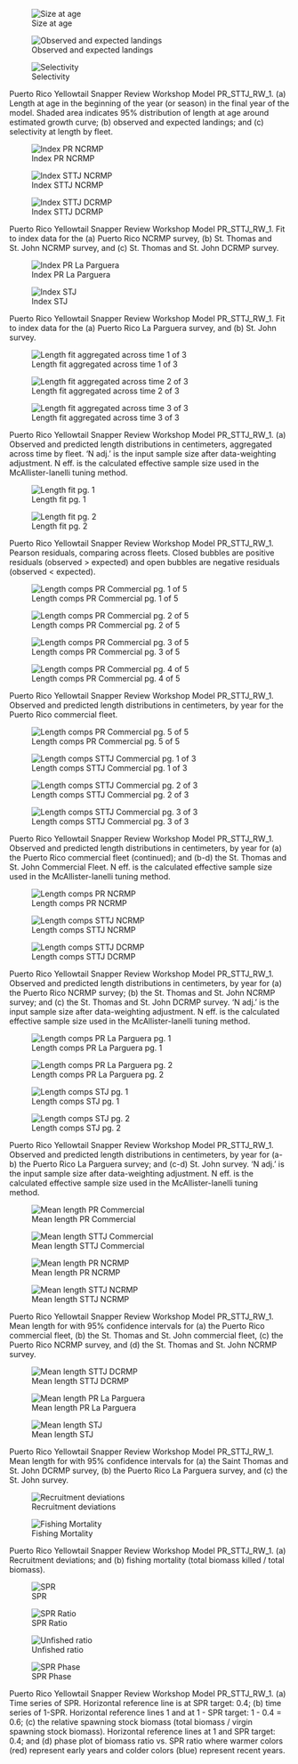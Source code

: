 ::: {#fig-PR_STTJ_RW_1-group1 layout-ncol="2"}
![Size at age](/Scenarios/PR_STTJ_RW_1/plots/bio1_sizeatage.png)

![Observed and expected landings](/Scenarios/PR_STTJ_RW_1/plots/catch3_observed_and_expected_landings_(if_different).png)

![Selectivity](/Scenarios/PR_STTJ_RW_1/plots/sel01_multiple_fleets_length1.png)

Puerto Rico Yellowtail Snapper Review Workshop Model PR_STTJ_RW_1. (a) Length at age in the beginning of the year (or season) in the final year of the model. Shaded area indicates 95% distribution of length at age around estimated growth curve; (b) observed and expected landings; and (c) selectivity at length by fleet.
:::

::: {#fig-PR_STTJ_RW_1-group2 layout-ncol="2"}
![Index PR NCRMP](/Scenarios/PR_STTJ_RW_1/plots/index2_cpuefit_NCRMP_PR.png)

![Index STTJ NCRMP](/Scenarios/PR_STTJ_RW_1/plots/index2_cpuefit_NCRMP_STTSTJ.png)

![Index STTJ DCRMP](/Scenarios/PR_STTJ_RW_1/plots/index2_cpuefit_DCRMP_STTSTJ.png)

Puerto Rico Yellowtail Snapper Review Workshop Model PR_STTJ_RW_1. Fit to index data for the (a) Puerto Rico NCRMP survey, (b) St. Thomas and St. John NCRMP survey, and (c) St. Thomas and St. John DCRMP survey.  
:::

::: {#fig-PR_STTJ_RW_1-group3 layout-ncol="2"}
![Index PR La Parguera](/Scenarios/PR_STTJ_RW_1/plots/index2_cpuefit_NCRMP_PR_LAP.png)

![Index STJ](/Scenarios/PR_STTJ_RW_1/plots/index5_logcpuefit_NCRMP_STT.png)

Puerto Rico Yellowtail Snapper Review Workshop Model PR_STTJ_RW_1. Fit to index data for the (a) Puerto Rico La Parguera survey, and (b) St. John survey.  
:::

::: {#fig-PR_STTJ_RW_1-group4 layout-ncol="2"}
![Length fit aggregated across time 1 of 3](/Scenarios/PR_STTJ_RW_1/plots/comp_lenfit__aggregated_across_time.png)

![Length fit aggregated across time 2 of 3](/Scenarios/PR_STTJ_RW_1/plots/comp_sizefit_method1__aggregated_across_time.png)

![Length fit aggregated across time 3 of 3](/Scenarios/PR_STTJ_RW_1/plots/comp_sizefit_method2__aggregated_across_time.png)

Puerto Rico Yellowtail Snapper Review Workshop Model PR_STTJ_RW_1. (a) Observed and predicted length distributions in centimeters, aggregated across time by fleet. 'N adj.' is the input sample size after data-weighting adjustment. N eff. is the calculated effective sample size used in the McAllister-Ianelli tuning method. 
:::

::: {#fig-PR_STTJ_RW_1-group5 layout-ncol="2"}
![Length fit pg. 1](/Scenarios/PR_STTJ_RW_1/plots/comp_lenfit__page1_multi-fleet_comparison.png)

![Length fit pg. 2](/Scenarios/PR_STTJ_RW_1/plots/comp_lenfit__page2_multi-fleet_comparison.png)

Puerto Rico Yellowtail Snapper Review Workshop Model PR_STTJ_RW_1. Pearson residuals, comparing across fleets. Closed bubbles are positive residuals (observed > expected) and open bubbles are negative residuals (observed < expected).
:::

::: {#fig-PR_STTJ_RW_1-group6 layout-ncol="2"}
![Length comps PR Commercial pg. 1 of 5](/Scenarios/PR_STTJ_RW_1/plots/comp_lenfit_flt1mkt0_page1.png)

![Length comps PR Commercial pg. 2 of 5](/Scenarios/PR_STTJ_RW_1/plots/comp_lenfit_flt1mkt0_page2.png)

![Length comps PR Commercial pg. 3 of 5](/Scenarios/PR_STTJ_RW_1/plots/comp_lenfit_flt1mkt0_page3.png)

![Length comps PR Commercial pg. 4 of 5](/Scenarios/PR_STTJ_RW_1/plots/comp_lenfit_flt1mkt0_page4.png)

Puerto Rico Yellowtail Snapper Review Workshop Model PR_STTJ_RW_1. Observed and predicted length distributions in centimeters, by year for the Puerto Rico commercial fleet.
:::

::: {#fig-PR_STTJ_RW_1-group7 layout-ncol="2"}
![Length comps PR Commercial pg. 5  of 5](/Scenarios/PR_STTJ_RW_1/plots/comp_lenfit_flt1mkt0_page5.png)

![Length comps STTJ Commercial pg. 1 of 3](/Scenarios/PR_STTJ_RW_1/plots/comp_lenfit_flt2mkt0_page1.png)

![Length comps STTJ Commercial pg. 2 of 3](/Scenarios/PR_STTJ_RW_1/plots/comp_lenfit_flt2mkt0_page2.png)

![Length comps STTJ Commercial pg. 3 of 3](/Scenarios/PR_STTJ_RW_1/plots/comp_lenfit_flt2mkt0_page3.png)

Puerto Rico Yellowtail Snapper Review Workshop Model PR_STTJ_RW_1. Observed and predicted length distributions in centimeters, by year for (a) the Puerto Rico commercial fleet (continued); and (b-d) the St. Thomas and St. John Commercial Fleet. N eff. is the calculated effective sample size used in the McAllister-Ianelli tuning method.
:::

::: {#fig-PR_STTJ_RW_1-group8 layout-ncol="2"}
![Length comps PR NCRMP](/Scenarios/PR_STTJ_RW_1/plots/comp_lenfit_flt3mkt0.png)

![Length comps STTJ NCRMP](/Scenarios/PR_STTJ_RW_1/plots/comp_lenfit_flt5mkt0.png)

![Length comps STTJ DCRMP](/Scenarios/PR_STTJ_RW_1/plots/comp_lenfit_flt7mkt0.png)

Puerto Rico Yellowtail Snapper Review Workshop Model PR_STTJ_RW_1. Observed and predicted length distributions in centimeters, by year for (a) the Puerto Rico NCRMP survey; (b) the St. Thomas and St. John NCRMP survey; and (c) the St. Thomas and St. John DCRMP survey. 'N adj.' is the input sample size after data-weighting adjustment. N eff. is the calculated effective sample size used in the McAllister-Ianelli tuning method.
:::

::: {#fig-PR_STTJ_RW_1-group9 layout-ncol="2"}
![Length comps PR La Parguera pg. 1](/Scenarios/PR_STTJ_RW_1/plots/comp_sizefit_method1_flt4mkt0_page1.png)

![Length comps PR La Parguera pg. 2](/Scenarios/PR_STTJ_RW_1/plots/comp_sizefit_method1_flt4mkt0_page2.png)

![Length comps STJ pg. 1](/Scenarios/PR_STTJ_RW_1/plots/comp_sizefit_method2_flt6mkt0_page1.png)

![Length comps STJ pg. 2](/Scenarios/PR_STTJ_RW_1/plots/comp_sizefit_method2_flt6mkt0_page2.png)

Puerto Rico Yellowtail Snapper Review Workshop Model PR_STTJ_RW_1. Observed and predicted length distributions in centimeters, by year for (a-b) the Puerto Rico La Parguera survey; and (c-d) St. John survey. 'N adj.' is the input sample size after data-weighting adjustment. N eff. is the calculated effective sample size used in the McAllister-Ianelli tuning method.
:::

::: {#fig-PR_STTJ_RW_1-group10 layout-ncol="2"}
![Mean length PR Commercial](/Scenarios/PR_STTJ_RW_1/plots/comp_lenfit_data_weighting_TA1-8_Commercial_PR.png)

![Mean length STTJ Commercial](/Scenarios/PR_STTJ_RW_1/plots/comp_lenfit_data_weighting_TA1-8_Commercial_STTSTJ.png)

![Mean length PR NCRMP](/Scenarios/PR_STTJ_RW_1/plots/comp_lenfit_data_weighting_TA1-8_NCRMP_PR.png)

![Mean length STTJ NCRMP](/Scenarios/PR_STTJ_RW_1/plots/comp_lenfit_data_weighting_TA1-8_NCRMP_STTSTJ.png)

Puerto Rico Yellowtail Snapper Review Workshop Model PR_STTJ_RW_1. Mean length for with 95% confidence intervals for (a) the Puerto Rico commercial fleet, (b) the St. Thomas and St. John commercial fleet, (c) the Puerto Rico NCRMP survey, and (d) the St. Thomas and St. John NCRMP survey.
:::

::: {#fig-PR_STTJ_RW_1-group11 layout-ncol="2"}
![Mean length STTJ DCRMP](/Scenarios/PR_STTJ_RW_1/plots/comp_lenfit_data_weighting_TA1-8_DCRMP_STTSTJ.png)

![Mean length PR La Parguera](/Scenarios/PR_STTJ_RW_1/plots/comp_sizefit_method1_data_weighting_TA1-8_NCRMP_PR_LAP.png)

![Mean length STJ](/Scenarios/PR_STTJ_RW_1/plots/comp_sizefit_method2_data_weighting_TA1-8_NCRMP_STT.png)

Puerto Rico Yellowtail Snapper Review Workshop Model PR_STTJ_RW_1. Mean length for with 95% confidence intervals for (a) the Saint Thomas and St. John DCRMP survey, (b) the Puerto Rico La Parguera survey, and (c) the St. John survey.
:::

::: {#fig-PR_STTJ_RW_1-group12 layout-ncol="2"}
![Recruitment deviations](/Scenarios/PR_STTJ_RW_1/plots/recdevs1_points.png)

![Fishing Mortality](/Scenarios/PR_STTJ_RW_1/plots/ts_summaryF.png)

Puerto Rico Yellowtail Snapper Review Workshop Model PR_STTJ_RW_1. (a) Recruitment deviations; and (b) fishing mortality (total biomass killed / total biomass).
:::

::: {#fig-PR_STTJ_RW_1-group13 layout-ncol="2"}
![SPR](/Scenarios/PR_STTJ_RW_1/plots/SPR1_series.png)

![SPR Ratio](/Scenarios/PR_STTJ_RW_1/plots/SPR3_ratiointerval.png)

![Unfished ratio](/Scenarios/PR_STTJ_RW_1/plots/ts9_Fraction_of_unfished_spawning_output.png)

![SPR Phase](/Scenarios/PR_STTJ_RW_1/plots/SPR4_phase.png)

Puerto Rico Yellowtail Snapper Review Workshop Model PR_STTJ_RW_1. (a) Time series of SPR. Horizontal reference line is at SPR target: 0.4; (b) time series of 1-SPR. Horizontal reference lines 1 and at 1 - SPR target: 1 - 0.4 = 0.6; (c) the relative spawning stock biomass (total biomass / virgin spawning stock biomass). Horizontal reference lines at 1 and SPR target: 0.4; and (d) phase plot of biomass ratio vs. SPR ratio where warmer colors (red) represent early years and colder colors (blue) represent recent years.
:::